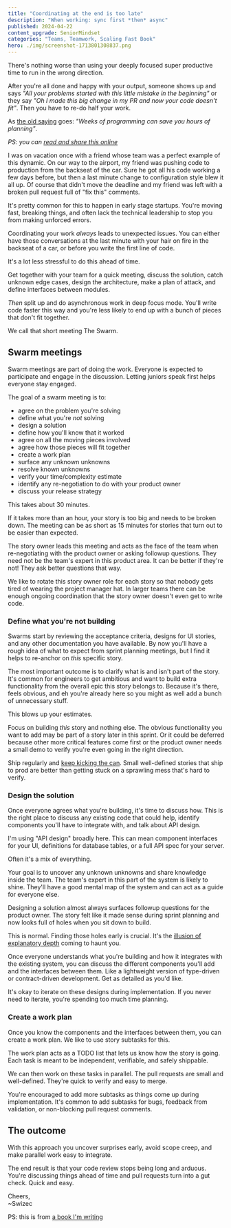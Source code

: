 ```yaml
---
title: "Coordinating at the end is too late"
description: "When working: sync first *then* async"
published: 2024-04-22
content_upgrade: SeniorMindset
categories: "Teams, Teamwork, Scaling Fast Book"
hero: ./img/screenshot-1713801308837.png
---
```


There's nothing worse than using your deeply focused super productive time to run in the wrong direction.

After you're all done and happy with your output, someone shows up and says _"All your problems started with this little mistake in the beginning"_ or they say _"Oh I made this big change in my PR and now your code doesn't fit"_. Then you have to re-do half your work.

As [the old saying](https://www.reddit.com/r/PHP/comments/12o9dz/weeks_of_coding_can_save_you_hours_of_planning/) goes: _"Weeks of programming can save you hours of planning"_.

_PS: you can [read and share this online](https://swizec.com/blog/coordinating-at-the-end-is-too-late/)_

I was on vacation once with a friend whose team was a perfect example of this dynamic. On our way to the airport, my friend was pushing code to production from the backseat of the car. Sure he got all his code working a few days before, but then a last minute change to configuration style blew it all up. Of course that didn't move the deadline and my friend was left with a broken pull request full of "fix this" comments.

It's pretty common for this to happen in early stage startups. You're moving fast, breaking things, and often lack the technical leadership to stop you from making unforced errors.

Coordinating your work _always_ leads to unexpected issues. You can either have those conversations at the last minute with your hair on fire in the backseat of a car, or before you write the first line of code.

It's a lot less stressful to do this ahead of time.

Get together with your team for a quick meeting, discuss the solution, catch unknown edge cases, design the architecture, make a plan of attack, and define interfaces between modules.

_Then_ split up and do asynchronous work in deep focus mode. You'll write code faster this way and you're less likely to end up with a bunch of pieces that don't fit together.

We call that short meeting The Swarm.

## Swarm meetings

Swarm meetings are part of doing the work. Everyone is expected to participate and engage in the discussion. Letting juniors speak first helps everyone stay engaged.

The goal of a swarm meeting is to:

- agree on the problem you're solving
- define what you're _not_ solving
- design a solution
- define how you'll know that it worked
- agree on all the moving pieces involved
- agree how those pieces will fit together
- create a work plan
- surface any unknown unknowns
- resolve known unknowns
- verify your time/complexity estimate
- identify any re-negotiation to do with your product owner
- discuss your release strategy

This takes about 30 minutes.

If it takes more than an hour, your story is too big and needs to be broken down. The meeting can be as short as 15 minutes for stories that turn out to be easier than expected.

The story owner leads this meeting and acts as the face of the team when re-negotiating with the product owner or asking followup questions. They need not be the team's expert in this product area. It can be better if they're not! They ask better questions that way.

We like to rotate this story owner role for each story so that nobody gets tired of wearing the project manager hat. In larger teams there can be enough ongoing coordination that the story owner doesn't even get to write code.

### Define what you're not building

Swarms start by reviewing the acceptance criteria, designs for UI stories, and any other documentation you have available. By now you'll have a rough idea of what to expect from sprint planning meetings, but I find it helps to re-anchor on _this_ specific story.

The most important outcome is to clarify what is and isn't part of the story. It's common for engineers to get ambitious and want to build extra functionality from the overall epic this story belongs to. Because it's there, feels obvious, and eh you're already here so you might as well add a bunch of unnecessary stuff.

This blows up your estimates.

Focus on building _this_ story and nothing else. The obvious functionality you want to add may be part of a story later in this sprint. Or it could be deferred because other more critical features come first or the product owner needs a small demo to verify you're even going in the right direction.

Ship regularly and [keep kicking the can](https://swizec.com/blog/writing-software-is-like-kicking-a-can/). Small well-defined stories that ship to prod are better than getting stuck on a sprawling mess that's hard to verify.

### Design the solution

Once everyone agrees what you're building, it's time to discuss how. This is the right place to discuss any existing code that could help, identify components you'll have to integrate with, and talk about API design.

I'm using "API design" broadly here. This can mean component interfaces for your UI, definitions for database tables, or a full API spec for your server.

Often it's a mix of everything.

Your goal is to uncover any unknown unknowns and share knowledge inside the team. The team's expert in this part of the system is likely to shine. They'll have a good mental map of the system and can act as a guide for everyone else.

Designing a solution almost always surfaces followup questions for the product owner. The story felt like it made sense during sprint planning and now looks full of holes when you sit down to build.

This is normal. Finding those holes early is crucial. It's the [illusion of explanatory depth](https://swizec.com/blog/coding-forces-you-to-understand-the-problem/) coming to haunt you.

Once everyone understands what you're building and how it integrates with the existing system, you can discuss the different components you'll add and the interfaces between them. Like a lightweight version of type-driven or contract-driven development. Get as detailed as you'd like.

It's okay to iterate on these designs during implementation. If you never need to iterate, you're spending too much time planning.

### Create a work plan

Once you know the components and the interfaces between them, you can create a work plan. We like to use story subtasks for this.

The work plan acts as a TODO list that lets us know how the story is going. Each task is meant to be independent, verifiable, and safely shippable.

We can then work on these tasks in parallel. The pull requests are small and well-defined. They're quick to verify and easy to merge.

You're encouraged to add more subtasks as things come up during implementation. It's common to add subtasks for bugs, feedback from validation, or non-blocking pull request comments.

## The outcome

With this approach you uncover surprises early, avoid scope creep, and make parallel work easy to integrate.

The end result is that your code review stops being long and arduous. You're discussing things ahead of time and pull requests turn into a gut check. Quick and easy.

Cheers,<br/>
~Swizec

PS: this is from [a book I'm writing](https://swizec.com/blog/can-i-get-your-opinion/)
